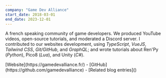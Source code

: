```yaml
---
company: "Game Dev Alliance"
start_date: 2018-03-01
end_date: 2023-12-01
---
```


A french speaking community of game developers. We produced YouTube videos, open-source tutorials, and moderated a Discord server. I contributed to our websites development, using <i>TypeScript</i>, <i>VueJS</i>, <i>Tailwind CSS</i>, <i>Git/GitHub</i>, and <i>GraphQL</i>; and wrote tutorials about Ren'Py (<i>Python</i>), Pico8 (<i>Lua</i>), and Unity (<i>C#</i>).

<p class="print:hidden">[Website](https://gamedevalliance.fr/) - [GitHub](https://github.com/gamedevalliance) - [Related blog entries](</tag-game dev alliance>)</p>
